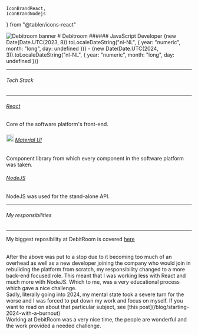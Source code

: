 	IconBrandReact,
	IconBrandNodejs
} from "@tabler/icons-react"

<AspectRatio ratio={6/1}>
	<Image
		className="rounded-md shadow-md"
		fill
		priority
		src={DebitroomCover}
		alt="Debitroom banner"
	/>
</AspectRatio>
# Debitroom
###### JavaScript Developer
<span className="capitalize text-muted-foreground">{new Date(Date.UTC(2023, 8)).toLocaleDateString("nl-NL", { year: "numeric", month: "long", day: undefined })} - {new Date(Date.UTC(2024, 3)).toLocaleDateString("nl-NL", { year: "numeric", month: "long", day: undefined })}</span>

---
###### Tech Stack
---
###### <IconBrandReact /> [React](https://react.dev/)
Core of the software platform's front-end.
###### <Image width="20" height="20" src="/material-ui.svg" alt="Material UI logo" /> [Material UI](https://mui.com/)
Component library from which every component in the software platform was taken.
######  <IconBrandNodejs /> [NodeJS](https://nodejs.org/en)
NodeJS was used for the stand-alone API.

---
###### My responsibilities
---
My biggest reposibility at DebitRoom is covered [here](/projects/react-migration)

<br />
After the above was put to a stop due to it becoming too much of an overhead as well as a new developer joining the company who would join in rebuilding the platform from scratch, my responsibility changed to a more back-end focused role. This meant that I was working less with React and much more with NodeJS. Which to me, was a very educational process which gave a nice challenge.

<br />
Sadly, literally going into 2024, my mental state took a severe turn for the worse and I was forced to put down my work and focus on myself. If you want to read on about that particular subject, see [this post](/blog/starting-2024-with-a-burnout)
<br />
Working at DebitRoom was a very nice time, the people are wonderful and the work provided a needed challenge. 
